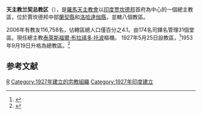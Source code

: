 {{Infobox Roman Catholic diocese
|Roman Catholic Diocese of = 天主教兰契总教区
|Latin name of diocese = Archidioecesis Ranchiensis 
|image =Ranchi - Cathédrale Sainte-Marie - 1.jpg
|caption =
|location = [[印度|印度]]
|territory = [[贾坎德邦|贾坎德邦]]
|population = 116,758
|rite = [[罗马礼|罗马礼]]
|patron = 
|province = 
|established = 1927年
|cathedral = 聖瑪利亞主教座堂
|co-cathedral =
|leadership = 
|website = 
|pope = 
|patriarch= 
|metropolitan = [[泰萊斯福爾·布拉祺多·托波|泰萊斯福爾·布拉祺多·托波]]
|ordinary =
|coadjutor archbishop =
|coadjutor bishop =
|auxiliary = 
|emeritus =
}}

'''天主教兰契总教区'''（{{lang-la|Archidioecesis Ranchiensis}}），是[[羅馬天主教會|羅馬天主教會]]以[[印度|印度]][[贾坎德邦|贾坎德邦]]首府為中心的一個總主教區，位於賈坎德邦中部[[蘭契縣|蘭契縣]]和[[洛哈達伽縣|洛哈達伽縣]]，並轄八個教區。

2006年有教友116,758名，佔轄區總人口僅百分之4.1。由174名司鐸名管理31個堂區。現任總主教[[泰萊斯福爾·布拉祺多·托波|泰萊斯福爾·布拉祺多·托波]]樞機。
1927年5月25日設教區，<ref name="D">{{cite journal
|journal=[[宗座公報|宗座公報]]
|publisher=梵蒂岡出版社
|date=1927年
|volume=19
|title=In omnes christiani
|page=304
|url=http://www.vatican.va/archive/aas/documents/AAS%2019%20%5B1927%5D%20-%20ocr.pdf
|access-date=2012-03-20
|archive-date=2013-03-03
|archive-url=https://web.archive.org/web/20130303051623/http://www.vatican.va/archive/aas/documents/AAS%2019%20%5B1927%5D%20-%20ocr.pdf
|dead-url=no
}}</ref>1953年9月19日升格為總教區。<ref name="AD">{{cite journal
|journal=[[宗座公報|宗座公報]]
|publisher=梵蒂岡出版社
|date=1954年
|volume=46
|title=Mutant res
|page=83
|url=http://www.vatican.va/archive/aas/documents/AAS%2046%20%5B1954%5D%20-%20ocr.pdf
|access-date=2012-03-20
|archive-date=2013-09-03
|archive-url=https://web.archive.org/web/20130903002740/http://www.vatican.va/archive/aas/documents/AAS%2046%20%5B1954%5D%20-%20ocr.pdf
|dead-url=no
}}</ref>
==参考文献==
{{reflist}}
[[Category:印度天主教教區|R]]
[[Category:1927年建立的宗教組織|Category:1927年建立的宗教組織]]
[[Category:1927年印度建立|Category:1927年印度建立]]
